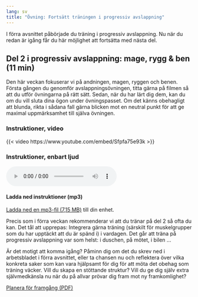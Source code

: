 ```yaml
---
lang: sv
title: "Övning: Fortsätt träningen i progressiv avslappning"
---
```


\label{sec-progressiverelaxationtwo}

I förra avsnittet påbörjade du träning i progressiv avslappning. Nu när
du redan är igång får du här möjlighet att fortsätta med nästa del.

## Del 2 i progressiv avslappning: mage, rygg & ben (11 min)

Den här veckan fokuserar vi på andningen, magen, ryggen och benen.
Första gången du genomför avslappningsövningen, titta gärna på filmen så
att du utför övningarna på rätt sätt. Sedan, när du har lärt dig dem,
kan du om du vill sluta dina ögon under övningspasset. Om det känns
obehagligt att blunda, rikta i sådana fall gärna blicken mot en neutral
punkt för att ge maximal uppmärksamhet till själva övningen. 

::: {.content-visible when-format="html"}
### Instruktioner, video

{{< video https://www.youtube.com/embed/Sfpfa75e93k >}}

### Instruktioner, enbart ljud

<audio controls=""><source src="https://www.dropbox.com/s/7znxp4ac5m655zu/KSH-06-progressiv-muskelavslappning-del-2.mp3?raw=1" type="audio/mpeg" />Din webbläsare stödjer inte uppspelning av ljudfiler.</audio>

#### Ladda ned instruktioner (mp3)

[Ladda ned en mp3-fil (7,15 MB)](https://www.dropbox.com/s/7znxp4ac5m655zu/KSH-06-progressiv-muskelavslappning-del-2.mp3?dl=1){target="_blank" .bi-filetype-mp3} till din enhet.
:::
\xqr{Progressiv avslappning 2 (Youtube)}{https://youtu.be/Sfpfa75e93k}

\xqr{Ladda ned en mp3-fil (7,15 MB) till din enhet}{https://www.dropbox.com/s/7znxp4ac5m655zu/KSH-06-progressiv-muskelavslappning-del-2.mp3?dl=1}

Precis som i förra veckan rekommenderar vi att du tränar på del 2 så
ofta du kan. Det tål att upprepas: Integrera gärna träning (särskilt för
muskelgrupper som du har upptäckt att du är spänd i) i vardagen. Det går
att träna på progressiv avslappning var som helst: i duschen, på mötet,
i bilen \...

Är det motigt att komma igång? Påminn dig om det du skrev ned i arbetsbladet i förra avsnittet, eller ta chansen nu och reflektera över vilka konkreta saker som kan vara hjälpsamt för dig för att möta det obehag som träning väcker. Vill du skapa en stöttande struktur? Vill du ge dig själv extra självmedkänsla nu när du på allvar prövar dig fram mot ny framkomlighet?

::: {.content-visible when-format="html"}
[Planera för framgång (PDF)](forms/100respekt-planera-traning.pdf){.bi-filetype-pdf}
:::
\xqrform{Planera för framgång (PDF)}{forms/100respekt-planera-traning.pdf}